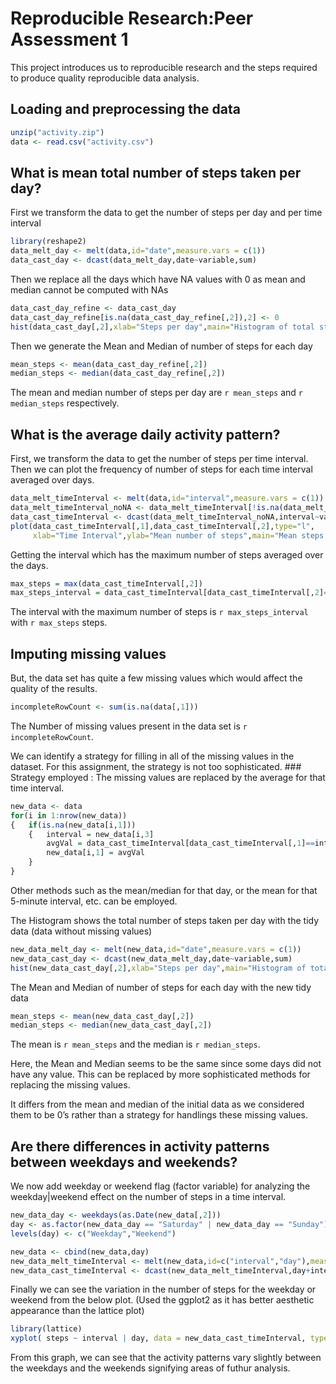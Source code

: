 # Reproducible Research:Peer Assessment 1
This project introduces us to reproducible research and the steps required to produce quality reproducible data analysis. 

## Loading and preprocessing the data

```r
unzip("activity.zip")
data <- read.csv("activity.csv")
```

## What is mean total number of steps taken per day?

First we transform the data to get the number of steps per day and per time interval

```r
library(reshape2)
data_melt_day <- melt(data,id="date",measure.vars = c(1))
data_cast_day <- dcast(data_melt_day,date~variable,sum)
```

Then we replace all the days which have NA values with 0 as mean and median cannot be computed with NAs

```r
data_cast_day_refine <- data_cast_day
data_cast_day_refine[is.na(data_cast_day_refine[,2]),2] <- 0
hist(data_cast_day[,2],xlab="Steps per day",main="Histogram of total steps per day",col="red")
```

Then we generate the Mean and Median of number of steps for each day

```r
mean_steps <- mean(data_cast_day_refine[,2])
median_steps <- median(data_cast_day_refine[,2])
```
The mean and median number of steps per day are `r mean_steps` and `r median_steps` respectively.

## What is the average daily activity pattern?

First, we transform the data to get the number of steps per time interval.
Then we can plot the frequency of number of steps for each time interval averaged over days.

```r
data_melt_timeInterval <- melt(data,id="interval",measure.vars = c(1))
data_melt_timeInterval_noNA <- data_melt_timeInterval[!is.na(data_melt_timeInterval[,3]),]
data_cast_timeInterval <- dcast(data_melt_timeInterval_noNA,interval~variable,mean)
plot(data_cast_timeInterval[,1],data_cast_timeInterval[,2],type="l",
     xlab="Time Interval",ylab="Mean number of steps",main="Mean steps per interval averaged over days")
```

Getting the interval which has the maximum number of steps averaged over the days.

```r
max_steps = max(data_cast_timeInterval[,2])
max_steps_interval = data_cast_timeInterval[data_cast_timeInterval[,2]==max_steps,1]
```
The interval with the maximum number of steps is `r max_steps_interval` with `r max_steps` steps.

## Imputing missing values

But, the data set has quite a few missing values which would affect the quality of the results.
```r
incompleteRowCount <- sum(is.na(data[,1]))
```
The Number of missing values present in the data set is `r incompleteRowCount`.

We can identify a strategy for filling in all of the missing values in the dataset. For this assignment, the strategy is not too sophisticated. 
### Strategy employed :
The missing values are replaced by the average for that time interval.

```r
new_data <- data
for(i in 1:nrow(new_data))
{   if(is.na(new_data[i,1]))
    {   interval = new_data[i,3]
        avgVal = data_cast_timeInterval[data_cast_timeInterval[,1]==interval,2]
        new_data[i,1] = avgVal
    }
}
```
Other methods such as the mean/median for that day, or the mean for that 5-minute interval, etc. can be employed.

The Histogram shows the total number of steps taken per day with the tidy data (data without missing values)

```r
new_data_melt_day <- melt(new_data,id="date",measure.vars = c(1))
new_data_cast_day <- dcast(new_data_melt_day,date~variable,sum)
hist(new_data_cast_day[,2],xlab="Steps per day",main="Histogram of total steps per day",col="red")
```

The Mean and Median of number of steps for each day with the new tidy data
```r
mean_steps <- mean(new_data_cast_day[,2])
median_steps <- median(new_data_cast_day[,2])
```
The mean is `r mean_steps` and the median is `r median_steps`.  

Here, the Mean and Median seems to be the same since some days did not have any value. This can be replaced by more sophisticated methods for replacing the missing values. 

It differs from the mean and median of the initial data as we considered them to be 0's rather than a strategy for handlings these missing values.

## Are there differences in activity patterns between weekdays and weekends?

We now add weekday or weekend flag (factor variable) for analyzing the weekday|weekend effect on the number of steps in a time interval.

```r
new_data_day <- weekdays(as.Date(new_data[,2]))
day <- as.factor(new_data_day == "Saturday" | new_data_day == "Sunday")
levels(day) <- c("Weekday","Weekend")

new_data <- cbind(new_data,day)
new_data_melt_timeInterval <- melt(new_data,id=c("interval","day"),measure.vars = c(1))
new_data_cast_timeInterval <- dcast(new_data_melt_timeInterval,day+interval~variable,mean)
```

Finally we can see the variation in the number of steps for the weekday or weekend from the below plot. (Used the ggplot2 as it has better aesthetic appearance than the lattice plot)

```r
library(lattice)
xyplot( steps ~ interval | day, data = new_data_cast_timeInterval, type="l", layout=c(1,2), xlab="Interval", ylab="Number of steps")

```
From this graph, we can see that the activity patterns vary slightly between the weekdays and the weekends signifying areas of futhur analysis.
